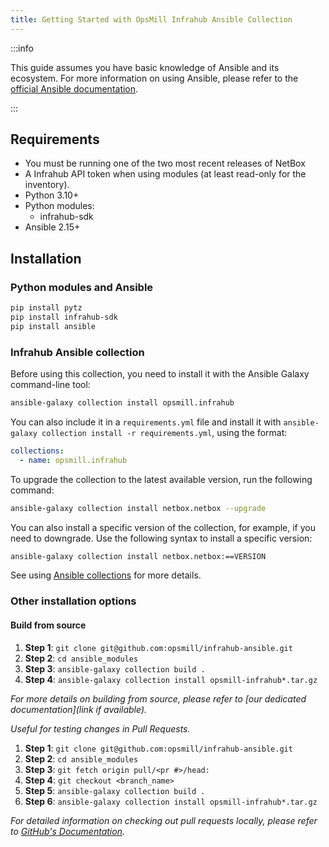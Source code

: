```yaml
---
title: Getting Started with OpsMill Infrahub Ansible Collection
---
```



:::info

This guide assumes you have basic knowledge of Ansible and its ecosystem. For more information on using Ansible, please refer to the [official Ansible documentation](https://docs.ansible.com/ansible/latest/index.html).

:::

## Requirements

* You must be running one of the two most recent releases of NetBox
* A Infrahub API token when using modules (at least read-only for the inventory).
* Python 3.10+
* Python modules:
    * infrahub-sdk
* Ansible 2.15+

## Installation

### Python modules and Ansible

```bash
pip install pytz
pip install infrahub-sdk
pip install ansible
```

### Infrahub Ansible collection

Before using this collection, you need to install it with the Ansible Galaxy command-line tool:

```bash
ansible-galaxy collection install opsmill.infrahub
```

You can also include it in a `requirements.yml` file and install it with `ansible-galaxy collection install -r requirements.yml`, using the format:

```yaml
collections:
  - name: opsmill.infrahub
```

To upgrade the collection to the latest available version, run the following command:

```bash
ansible-galaxy collection install netbox.netbox --upgrade
```

You can also install a specific version of the collection, for example, if you need to downgrade. Use the following syntax to install a specific version:

```bash
ansible-galaxy collection install netbox.netbox:==VERSION
```

See using [Ansible collections](https://docs.ansible.com/ansible/latest/user_guide/collections_using.html#installing-collections) for more details.

### Other installation options

#### Build from source

<Tabs>
<TabItem value="Build from source" default>

1. **Step 1**: `git clone git@github.com:opsmill/infrahub-ansible.git`
2. **Step 2**: `cd ansible_modules`
3. **Step 3**: `ansible-galaxy collection build .`
4. **Step 4**: `ansible-galaxy collection install opsmill-infrahub*.tar.gz`

*For more details on building from source, please refer to [our dedicated documentation](link if available).*

</TabItem>
<TabItem value="Build from source (Pull Request)">

*Useful for testing changes in Pull Requests.*

1. **Step 1**: `git clone git@github.com:opsmill/infrahub-ansible.git`
2. **Step 2**: `cd ansible_modules`
3. **Step 3**: `git fetch origin pull/<pr #>/head:`
4. **Step 4**: `git checkout <branch_name>`
5. **Step 5**: `ansible-galaxy collection build .`
6. **Step 6**: `ansible-galaxy collection install opsmill-infrahub*.tar.gz`

*For detailed information on checking out pull requests locally, please refer to [GitHub's Documentation](https://docs.github.com/en/pull-requests/collaborating-with-pull-requests/reviewing-changes-in-pull-requests/checking-out-pull-requests-locally).*

</TabItem>
</Tabs>
